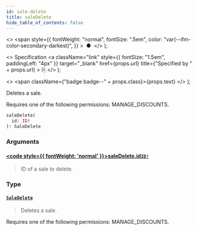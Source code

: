 ```yaml
---
id: sale-delete
title: saleDelete
hide_table_of_contents: false
---
```


  <>
    <span
      style={{
        fontWeight: "normal",
        fontSize: ".5em",
        color: "var(--ifm-color-secondary-darkest)",
      }}
    >
      &nbsp;●&nbsp;
    </span>
  </>
);

  <>
    Specification
    <a
      className="link"
      style={{ fontSize: "1.5em", paddingLeft: "4px" }}
      target="\_blank"
      href={props.url}
      title={"Specified by " + props.url}
    >
      ⎘
    </a>
  </>
);

  <>
    <span className={"badge badge--" + props.class}>{props.text}</span>
  </>
);

Deletes a sale.

Requires one of the following permissions: MANAGE_DISCOUNTS.

```graphql
saleDelete(
  id: ID!
): SaleDelete
```

### Arguments

#### [<code style={{ fontWeight: 'normal' }}>saleDelete.<b>id</b></code>](#)<Bullet />[`ID!`](../../../api-reference/miscellaneous/scalars/id) <Badge class="secondary" text="non-null"/> <Badge class="secondary" text="scalar"/> <Badge class="secondary" text="miscellaneous"/>

> ID of a sale to delete.

### Type

#### [`SaleDelete`](../../../api-reference/discounts/objects/sale-delete) <Badge class="secondary" text="object"/> <Badge class="secondary" text="discounts"/>

> Deletes a sale.

Requires one of the following permissions: MANAGE_DISCOUNTS.

>
